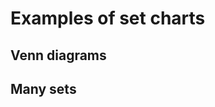 
<Meta title="Gallery/Sets" />

# Examples of set charts

## Venn diagrams

<Canvas>
    <Story name="two sets">
        <Controller generator={generateTwoSetData} chart={TwoSetChart} />
    </Story>
</Canvas>

<Canvas>
    <Story name="three sets">
        <Controller
            generator={generateThreeSetData}
            chart={ThreeSetChart}
            steps={['title', 'sizes', 'intersections']}
        />
    </Story>
</Canvas>

## Many sets

<Canvas>
    <Story name="horizontal upset">
        <Controller
            generator={generateHorizontalUpSetData}
            chart={HorizontalUpSetChart}
            steps={['axes', 'grid', 'bars']}
        />
    </Story>
</Canvas>

<Canvas>
    <Story name="vertical upset">
        <Controller
            generator={generateVerticalUpSetData}
            chart={VerticalUpSetChart}
            steps={['axes', 'grid', 'bars']}
        />
    </Story>
</Canvas>
